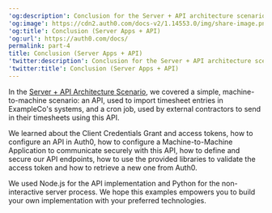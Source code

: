 ---
'og:description': Conclusion for the Server + API architecture scenario
'og:image': https://cdn2.auth0.com/docs-v2/1.14553.0/img/share-image.png
'og:title': Conclusion (Server Apps + API)
'og:url': https://auth0.com/docs/
permalink: part-4
title: Conclusion (Server Apps + API)
'twitter:description': Conclusion for the Server + API architecture scenario
'twitter:title': Conclusion (Server Apps + API)
---
In the [Server + API Architecture Scenario](/docs/get-started/architecture-scenarios/server-application-api), we covered a simple, machine-to-machine scenario: an API, used to import timesheet entries in ExampleCo's systems, and a cron job, used by external contractors to send in their timesheets using this API.

We learned about the Client Credentials Grant and <Tooltip tip="Access Token: Authorization credential, in the form of an opaque string or JWT, used to access an API." cta="View Glossary" href="/docs/glossary?term=access+tokens">access tokens</Tooltip>, how to configure an API in Auth0, how to configure a Machine-to-Machine Application to communicate securely with this API, how to define and secure our API endpoints, how to use the provided libraries to validate the access token and how to retrieve a new one from Auth0.

We used Node.js for the API implementation and Python for the non-interactive server process. We hope this examples empowers you to build your own implementation with your preferred technologies.